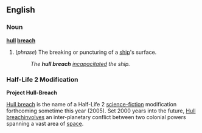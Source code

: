 ==English==
=== Noun ===
'''[[hull]] [[breach]]'''

# (''phrase'') The breaking or puncturing of a [[ship]]'s surface.
#: ''The '''hull breach''' [[incapacitate]]d the ship.''



===Half-Life 2 Modification===
'''Project Hull-Breach'''

[[Hull breach]] is the name of a Half-Life 2 [[science-fiction]] modification forthcoming sometime this year (2005). Set 2000 years into the future, [[Hull breach]]involves an inter-planetary conflict between two colonial powers spanning a vast area of [[space]].
